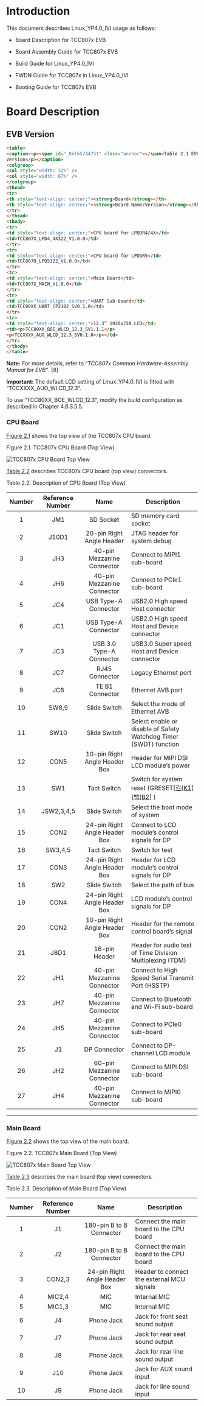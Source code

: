 
<Layout title="Linux YP4.0 IVI SDK - Getting Started for TCC807x">



# Introduction

This document describes Linux_YP4.0_IVI usage as follows:

- Board Description for TCC807x EVB

- Board Assembly Guide for TCC807x EVB

- Build Guide for Linux_YP4.0_IVI

- FWDN Guide for TCC807x in Linux_YP4.0_IVI

- Booting Guide for TCC807x EVB

# Board Description

## EVB Version

```html
<table>
<caption><p><span id="_Ref65744751" class="anchor"></span>Table 2.1 EVB
Version</p></caption>
<colgroup>
<col style="width: 32%" />
<col style="width: 67%" />
</colgroup>
<thead>
<tr>
<th style="text-align: center;"><strong>Board</strong></th>
<th style="text-align: center;"><strong>Board Name/Version</strong></th>
</tr>
</thead>
<tbody>
<tr>
<td style="text-align: center;">CPU board for LPDDR4/4X</td>
<td>TCC807X_LPD4_4X322_V1.0.0</td>
</tr>
<tr>
<td style="text-align: center;">CPU board for LPDDR5</td>
<td>TCC8070_LPD5322_V1.0.0</td>
</tr>
<tr>
<td style="text-align: center;">Main Board</td>
<td>TCC807X_MAIN_V1.0.0</td>
</tr>
<tr>
<td style="text-align: center;">UART Sub-board</td>
<td>TCC80XX_UART_CP2102_SV0.1.0</td>
</tr>
<tr>
<td style="text-align: center;">12.3” 1920x720 LCD</td>
<td><p>TCC80XX_BOE_WLCD_12.3_SV1.1.1</p>
<p>TCCXXXX_AUO_WLCD_12.3_SV0.1.0</p></td>
</tr>
</tbody>
</table>
```

**Note:** For more details, refer to “*TCC807x Common Hardware-Assembly
Manual for EVB”*. \[8\]

**Important:** The default LCD setting of Linux_YP4.0_IVI is fitted with
“TCCXXXX_AUO_WLCD_12.3”.

To use “TCC80XX_BOE_WLCD_12.3”, modify the build configuration as
described in Chapter 4.6.3.5.5.

### CPU Board

[Figure 2.1](#figure-2-1) shows the top view of the TCC807x CPU board.


<p id="figure-2-1" style={{ textAlign: "center", fontWeight: "bold" }}>
  Figure 2.1. TCC807x CPU Board (Top View)
</p>
<img
  src={useBaseUrl('/807x/linux-yp4.0-getting-started/figure2.1-tcc807x-cpu-board-top-view.png')}
  alt="TCC807x CPU Board Top View"
  style={{ maxWidth: "100%", display: "block", margin: "0 auto" }}
/>





[Table 2.2](#table-2-2) describes TCC807x CPU board (top view) connectors.

<p id="table-2-2" style={{ textAlign: "center", fontWeight: "bold" }}>
  Table 2.2. Description of CPU Board (Top View)
</p>

| **Number** | **Reference Number** |           **Name**            | **Description**                                              |
| :--------: | :------------------: | :---------------------------: | ------------------------------------------------------------ |
|     1      |         JM1          |           SD Socket           | SD memory  card socket                                       |
|     2      |        J10D1         |   20-pin Right Angle Header   | JTAG  header for system debug                                |
|     3      |         JH3          |  40-pin Mezzanine Connector   | Connect  to MIPI1 sub-board                                  |
|     4      |         JH6          |  40-pin Mezzanine Connector   | Connect  to PCIe1 sub-board                                  |
|     5      |         JC4          |     USB Type-A Connector      | USB2.0  High speed Host connector                            |
|     6      |         JC1          |     USB Type-A Connector      | USB2.0  High speed Host and Device connector                 |
|     7      |         JC3          |   USB 3.0 Type-A Connector    | USB3.0  Super speed Host and Device connector                |
|     8      |         JC7          |        RJ45 Connector         | Legacy Ethernet port                                         |
|     9      |         JC6          |        TE B1 Connector        | Ethernet AVB port                                            |
|     10     |        SW8,9         |         Slide Switch          | Select the mode of Ethernet AVB                              |
|     11     |         SW10         |         Slide Switch          | Select enable or disable of  Safety Watchdog Timer (SWDT) function |
|     12     |         CON5         | 10-pin Right Angle Header Box | Header for MIPI DSI LCD  module’s power                      |
|     13     |         SW1          |          Tact Switch          | Switch for system reset (GRESET[[김(K1\]](#_msocom_1) [[백(B2\]](#_msocom_2) ) |
|     14     |      JSW2,3,4,5      |         Slide Switch          | Select the boot mode of system                               |
|     15     |         CON2         | 24-pin Right Angle Header Box | Connect to LCD module’s control  signals for DP              |
|     16     |       SW3,4,5        |          Tact Switch          | Switch for test                                              |
|     17     |         CON3         | 24-pin Right Angle Header Box | Header for LCD module’s control  signals for DP              |
|     18     |         SW2          |         Slide Switch          | Select the path of bus                                       |
|     19     |         CON4         | 24-pin Right Angle Header Box | LCD module’s control signals  for DP                         |
|     20     |         CON2         | 10-pin Right Angle Header Box | Header for the remote control  board’s signal                |
|     21     |         J8D1         |         16-pin Header         | Header for audio test of Time  Division Multiplexing (TDM)   |
|     22     |         JH1          |  40-pin Mezzanine Connector   | Connect  to High Speed Serial Transmit Port (HSSTP)          |
|     23     |         JH7          |  40-pin Mezzanine Connector   | Connect  to Bluetooth and Wi-Fi sub-board                    |
|     24     |         JH5          |  40-pin Mezzanine Connector   | Connect  to PCIe0 sub-board                                  |
|     25     |          J1          |         DP Connector          | Connect  to DP-channel LCD module                            |
|     26     |         JH2          |  60-pin Mezzanine Connector   | Connect  to MIPI DSI sub-board                               |
|     27     |         JH4          |  40-pin Mezzanine Connector   | Connect  to MIPI0 sub-board                                  |

------



### Main Board

[Figure 2.2](#figure2-2) shows the top view of the main board.

<p id="figure-2-2" style={{ textAlign: "center", fontWeight: "bold" }}>
  Figure 2.2. TCC807x Main Board (Top View)
</p>
<img
  src={useBaseUrl('/807x/linux-yp4.0-getting-started/figure2.2-tcc807x-main-board-top-view')}
  alt="TCC807x Main Board Top View"
  style={{ maxWidth: "100%", display: "block", margin: "0 auto" }}
/>





[Table 2.3](#table-2-3) describes the main board (top view) connectors.

<p id="table-2-3" style={{ textAlign: "center", fontWeight: "bold" }}>
  Table 2.3. Description of Main Board (Top View)
</p>

| **Number** | **Reference Number** | **Name** | **Description** |
|:--:|:--:|:--:|----|
| 1 | J1 | 180-pin B to B Connector | Connect the main board to the CPU board |
| 2 | J2 | 180-pin B to B Connector | Connect the main board to the CPU board |
| 3 | CON2,3 | 24-pin Right Angle Header Box | Header to connect the external MCU signals |
| 4 | MIC2,4 | MIC | Internal MIC |
| 5 | MIC1,3 | MIC | Internal MIC |
| 6 | J4 | Phone Jack | Jack for front seat sound output |
| 7 | J7 | Phone Jack | Jack for rear seat sound output |
| 8 | J8 | Phone Jack | Jack for rear line sound output |
| 9 | J10 | Phone Jack | Jack for AUX sound input |
| 10 | J9 | Phone Jack | Jack for line sound input |




</Layout>

